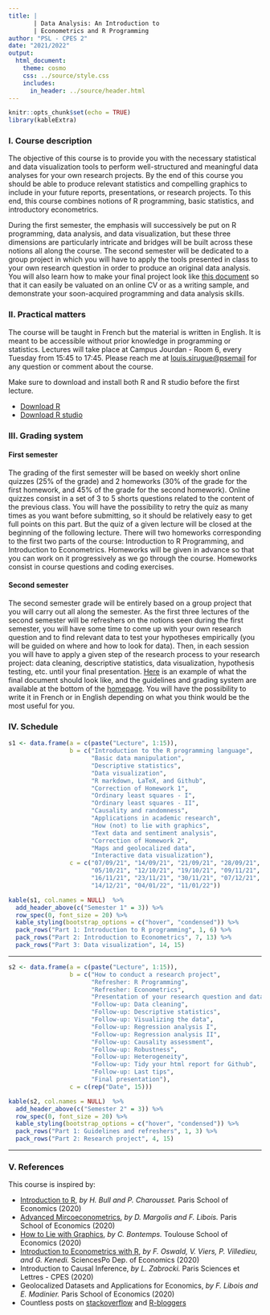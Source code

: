 ---
title: |
       | Data Analysis: An Introduction to 
       | Econometrics and R Programming
author: "PSL - CPES 2"
date: "2021/2022"
output: 
  html_document:
    theme: cosmo
    css: ../source/style.css
    includes:
      in_header: ../source/header.html
---

```{r setup, include = FALSE}
knitr::opts_chunk$set(echo = TRUE)
library(kableExtra)
```

### I. Course description

<indent></indent>The objective of this course is to provide you with the necessary statistical and data visualization tools to perform well-structured and meaningful data analyses for your own research projects. By the end of this course you should be able to produce relevant statistics and compelling graphics to include in your future reports, presentations, or research projects. To this end, this course combines notions of R programming, basic statistics, and introductory econometrics.  

During the first semester, the emphasis will successively be put on R programming, data analysis, and data visualization, but these three dimensions are particularly intricate and bridges will be built across these notions all along the course. The second semester will be dedicated to a group project in which you will have to apply the tools presented in class to your own research question in order to produce an original data analysis. You will also learn how to make your final project look like [this document](https://louissirugue.github.io/data-analysis-course/project/example.html) so that it can easily be valuated on an online CV or as a writing sample, and demonstrate your soon-acquired programming and data analysis skills.

### II. Practical matters

<indent></indent> The course will be taught in French but the material is written in English. It is meant to be accessible without prior knowledge in programming or statistics. Lectures will take place at Campus Jourdan - Room 6, every Tuesday from 15:45 to 17:45. Please reach me at <a href="mailto:louis.sirugue@psemail">louis.sirugue@psemail</a> for any question or comment about the course.

Make sure to download and install both R and R studio before the first lecture.  

 * [Download R](https://cran.r-project.org/)
 * [Download R studio](https://www.rstudio.com/products/rstudio/download/#download)

### III. Grading system

#### First semester

<indent></indent>The grading of the first semester will be based on weekly short online quizzes (25% of the grade) and 2 homeworks (30% of the grade for the first homework, and 45% of the grade for the second homework). Online quizzes consist in a set of 3 to 5 shorts questions related to the content of the previous class. You will have the possibility to retry the quiz as many times as you want before submitting, so it should be relatively easy to get full points on this part. But the quiz of a given lecture will be closed at the beginning of the following lecture. There will two homeworks corresponding to the first two parts of the course: Introduction to R Programming, and Introduction to Econometrics. Homeworks will be given in advance so that you can work on it progressively as we go through the course. Homeworks consist in course questions and coding exercises.  

#### Second semester

<indent></indent>The second semester grade will be entirely based on a group project that you will carry out all along the semester. As the first three lectures of the second semester will be refreshers on the notions seen during the first semester, you will have some time to come up with your own research question and to find relevant data to test your hypotheses empirically (you will be guided on where and how to look for data). Then, in each session you will have to apply a given step of the research process to your research project: data cleaning, descriptive statistics, data visualization, hypothesis testing, etc.  until your final presentation.  [Here](https://louissirugue.github.io/data-analysis-course/project/example.html) is an example of what the final document should look like, and the guidelines and grading system are available at the bottom of the [homepage](https://louissirugue.github.io/data-analysis-course/home.html). You will have the possibility to write it in French or in English depending on what you think would be the most useful for you.

### IV. Schedule

```{r s1, echo = FALSE}
s1 <- data.frame(a = c(paste("Lecture", 1:15)),
                 b = c("Introduction to the R programming language",
                       "Basic data manipulation",
                       "Descriptive statistics",
                       "Data visualization",
                       "R markdown, LaTeX, and Github",
                       "Correction of Homework 1",
                       "Ordinary least squares - I",
                       "Ordinary least squares - II",
                       "Causality and randomness",
                       "Applications in academic research",
                       "How (not) to lie with graphics",
                       "Text data and sentiment analysis",
                       "Correction of Homework 2",
                       "Maps and geolocalized data", 
                       "Interactive data visualization"),
                 c = c("07/09/21", "14/09/21", "21/09/21", "28/09/21",
                       "05/10/21", "12/10/21", "19/10/21", "09/11/21",
                       "16/11/21", "23/11/21", "30/11/21", "07/12/21", 
                       "14/12/21", "04/01/22", "11/01/22"))

kable(s1, col.names = NULL)  %>%
  add_header_above(c("Semester 1" = 3)) %>%
  row_spec(0, font_size = 20) %>%
  kable_styling(bootstrap_options = c("hover", "condensed")) %>%
  pack_rows("Part 1: Introduction to R programming", 1, 6) %>%
  pack_rows("Part 2: Introduction to Econometrics", 7, 13) %>%
  pack_rows("Part 3: Data visualization", 14, 15) 
```

***

<vspace></vspace>

```{r s2, echo = FALSE}
s2 <- data.frame(a = c(paste("Lecture", 1:15)),
                 b = c("How to conduct a research project",
                       "Refresher: R Programming",
                       "Refresher: Econometrics",
                       "Presentation of your research question and dataset",
                       "Follow-up: Data cleaning",
                       "Follow-up: Descriptive statistics",
                       "Follow-up: Visualizing the data",
                       "Follow-up: Regression analysis I",
                       "Follow-up: Regression analysis II",
                       "Follow-up: Causality assessment",
                       "Follow-up: Robustness",
                       "Follow-up: Heterogeneity",
                       "Follow-up: Tidy your html report for Github",
                       "Follow-up: Last tips", 
                       "Final presentation"),
                 c = c(rep("Date", 15)))

kable(s2, col.names = NULL)  %>%
  add_header_above(c("Semester 2" = 3)) %>%
  row_spec(0, font_size = 20) %>%
  kable_styling(bootstrap_options = c("hover", "condensed")) %>%
  pack_rows("Part 1: Guidelines and refreshers", 1, 3) %>%
  pack_rows("Part 2: Research project", 4, 15)
```

***

### V. References

This course is inspired by:

 * [Introduction to R](https://introtor-pse.appspot.com/), <i>by H. Bull and P. Charousset.</i> Paris School of Economics (2020)
 * [Advanced Mircoeconometrics](https://enseignements.ehess.fr/2020-2021/ue/798), <i>by D. Margolis and F. Libois.</i> Paris School of Economics (2020)
 * [How to Lie with Graphics](http://data.visualisation.free.fr/Papers/Part1-HowToLie.pdf), <i>by C. Bontemps.</i> Toulouse School of Economics (2020)
 * [Introduction to Econometrics with R](https://scpoecon.github.io/ScPoEconometrics/), <i>by F. Oswald, V. Viers, P. Villedieu, and G. Kenedi.</i> SciencesPo Dep. of Economics (2020)
 * Introduction to Causal Inference, <i>by L. Zabrocki.</i> Paris Sciences et Lettres - CPES (2020)
 * Geolocalized Datasets and Applications for Economics, <i>by F. Libois and E. Madinier.</i> Paris School of Economics (2020)
 * Countless posts on [stackoverflow](https://stackoverflow.com/) and [R-bloggers](https://www.r-bloggers.com/)
 
<br>
